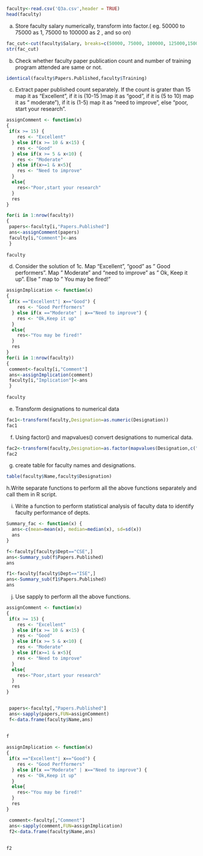 ```{r}

faculty<-read.csv('Q3a.csv',header = TRUE)
head(faculty)
```

a. Store faculty salary numerically, transform into factor.( eg. 50000 to 75000 as 1, 75000 to 100000 as 2 , and so on)
```{r}
fac_cut<-cut(faculty$Salary, breaks=c(50000, 75000, 100000, 125000,150000,175000,200000,Inf))
str(fac_cut)

```

b. Check whether faculty paper publication count and number of training program
attended are same or not.
```{r}
identical(faculty$Papers.Published,faculty$Training)

```

c. Extract paper published count separately. If the count is grater than 15 map it as "Excellent", if it is (10-15 )map it as "good", if it is (5 to 10) map it as " moderate"), if it is (1-5) map it as "need to improve", else "poor, start your research".
```{r}
assignComment <- function(x) 
{
 if(x >= 15) {
    res <- "Excellent"
  } else if(x >= 10 & x<15) {
    res <- "Good"
  } else if(x >= 5 & x<10) {
    res <- "Moderate"
  } else if(x>=1 & x<5){
    res <- "Need to improve"
  }
  else{
    res<-"Poor,start your research"
  }
  res
}

for(i in 1:nrow(faculty))
{
 papers<-faculty[i,"Papers.Published"]
 ans<-assignComment(papers)
 faculty[i,"Comment"]<-ans
 }
 
faculty
```

d. Consider the solution of 1c. Map "Excellent", "good" as " Good performers".
Map " Moderate" and "need to improve" as " Ok, Keep it up". Else " map to " You may be fired!"
```{r}
assignImplication <- function(x) 
{
 if(x =="Excellent"| x=="Good") {
    res <- "Good Perfformers"
  } else if(x =="Moderate" | x=="Need to improve") {
    res <- "Ok,Keep it up"
  } 
  else{
    res<-"You may be fired!"
  }
  res
}
for(i in 1:nrow(faculty))
{
 comment<-faculty[i,"Comment"]
 ans<-assignImplication(comment)
 faculty[i,"Implication"]<-ans
 }
 
faculty

```

e. Transform designations to numerical data
```{r}
fac1<-transform(faculty,Designation=as.numeric(Designation))
fac1

```

f. Using factor() and mapvalues() convert designations to numerical data.
```{r}
fac2<-transform(faculty,Designation=as.factor(mapvalues(Designation,c("Professor","Assistant Professor","Assosciate Professor"),c(1,2,3))))
fac2

```

g. create table for faculty names and designations.
```{r}
table(faculty$Name,faculty$Designation)

```

h.Write separate functions to perform all the above functions separately and call them in R script.

i. Write a function to perform statistical analysis of faculty data to identify faculty performance of depts.
```{r}

Summary_fac <- function(x) {
  ans<-c(mean=mean(x), median=median(x), sd=sd(x))
  ans
}

f<-faculty[faculty$Dept=="CSE",]
ans<-Summary_sub(f$Papers.Published)
ans

f1<-faculty[faculty$Dept=="ISE",]
ans<-Summary_sub(f1$Papers.Published)
ans
```

j. Use sapply to perform all the above functions.
```{r}
assignComment <- function(x) 
{
 if(x >= 15) {
    res <- "Excellent"
  } else if(x >= 10 & x<15) {
    res <- "Good"
  } else if(x >= 5 & x<10) {
    res <- "Moderate"
  } else if(x>=1 & x<5){
    res <- "Need to improve"
  }
  else{
    res<-"Poor,start your research"
  }
  res
}


 papers<-faculty[,"Papers.Published"]
 ans<-sapply(papers,FUN=assignComment)
 f<-data.frame(faculty$Name,ans)
 
 
f
```

```{r}
assignImplication <- function(x) 
{
 if(x =="Excellent"| x=="Good") {
    res <- "Good Perfformers"
  } else if(x =="Moderate" | x=="Need to improve") {
    res <- "Ok,Keep it up"
  } 
  else{
    res<-"You may be fired!"
  }
  res
}

 comment<-faculty[,"Comment"]
 ans<-sapply(comment,FUN=assignImplication)
 f2<-data.frame(faculty$Name,ans)
 
 
f2
```

